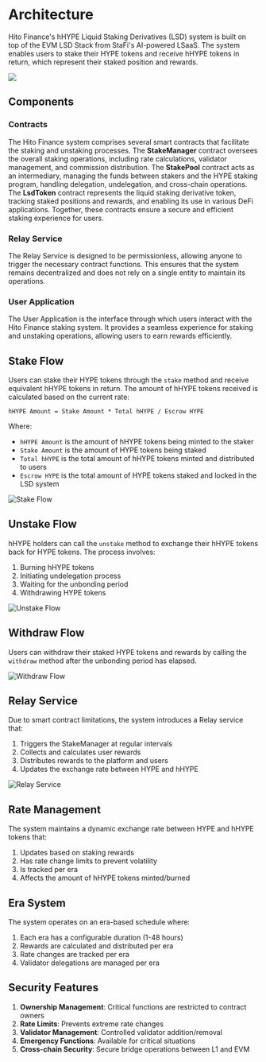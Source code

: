 # Architecture

Hito Finance's hHYPE Liquid Staking Derivatives (LSD) system is built on top of the EVM LSD Stack from StaFi's AI-powered LSaaS. The system enables users to stake their HYPE tokens and receive hHYPE tokens in return, which represent their staked position and rewards.

![](/images/HYPE-lsd-overview.png)

## Components

### Contracts
The Hito Finance system comprises several smart contracts that facilitate the staking and unstaking processes. The **StakeManager** contract oversees the overall staking operations, including rate calculations, validator management, and commission distribution. The **StakePool** contract acts as an intermediary, managing the funds between stakers and the HYPE staking program, handling delegation, undelegation, and cross-chain operations. The **LsdToken** contract represents the liquid staking derivative token, tracking staked positions and rewards, and enabling its use in various DeFi applications. Together, these contracts ensure a secure and efficient staking experience for users.

### Relay Service
The Relay Service is designed to be permissionless, allowing anyone to trigger the necessary contract functions. This ensures that the system remains decentralized and does not rely on a single entity to maintain its operations.

### User Application

The User Application is the interface through which users interact with the Hito Finance staking system. It provides a seamless experience for staking and unstaking operations, allowing users to earn rewards efficiently.

## Stake Flow

Users can stake their HYPE tokens through the `stake` method and receive equivalent hHYPE tokens in return. The amount of hHYPE tokens received is calculated based on the current rate:

```
hHYPE Amount = Stake Amount * Total hHYPE / Escrow HYPE
```

Where:
- `hHYPE Amount` is the amount of hHYPE tokens being minted to the staker
- `Stake Amount` is the amount of HYPE tokens being staked
- `Total hHYPE` is the total amount of hHYPE tokens minted and distributed to users
- `Escrow HYPE` is the total amount of HYPE tokens staked and locked in the LSD system

![Stake Flow](/images/stake-flow.png)

## Unstake Flow

hHYPE holders can call the `unstake` method to exchange their hHYPE tokens back for HYPE tokens. The process involves:

1. Burning hHYPE tokens
2. Initiating undelegation process
3. Waiting for the unbonding period
4. Withdrawing HYPE tokens

![Unstake Flow](/images/unstake-flow.png)

## Withdraw Flow

Users can withdraw their staked HYPE tokens and rewards by calling the `withdraw` method after the unbonding period has elapsed.

![Withdraw Flow](/images/withdraw-flow.png)

## Relay Service

Due to smart contract limitations, the system introduces a Relay service that:

1. Triggers the StakeManager at regular intervals
2. Collects and calculates user rewards
3. Distributes rewards to the platform and users
4. Updates the exchange rate between HYPE and hHYPE

![Relay Service](/images/relay-service.png)

## Rate Management

The system maintains a dynamic exchange rate between HYPE and hHYPE tokens that:

1. Updates based on staking rewards
2. Has rate change limits to prevent volatility
3. Is tracked per era
4. Affects the amount of hHYPE tokens minted/burned

## Era System

The system operates on an era-based schedule where:

1. Each era has a configurable duration (1-48 hours)
2. Rewards are calculated and distributed per era
3. Rate changes are tracked per era
4. Validator delegations are managed per era

## Security Features

1. **Ownership Management**: Critical functions are restricted to contract owners
2. **Rate Limits**: Prevents extreme rate changes
3. **Validator Management**: Controlled validator addition/removal
4. **Emergency Functions**: Available for critical situations
5. **Cross-chain Security**: Secure bridge operations between L1 and EVM

